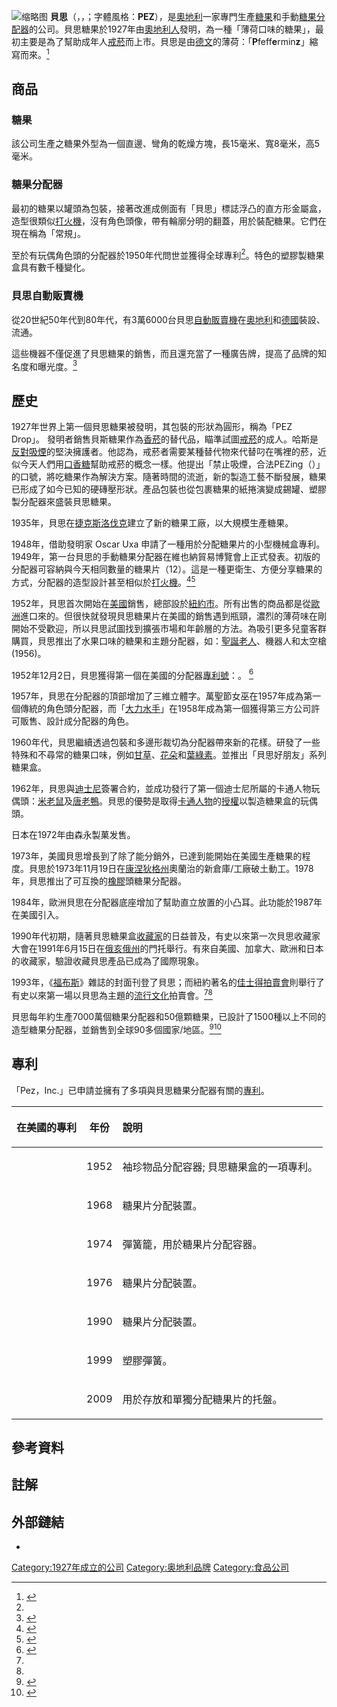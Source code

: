 [[File:Pez_Visitor's_Center_208.JPG|缩略图]]
{{Infobox food|name=Pez|served=|image_size=150px|caption=貝思的水果口味糖果|alternate_name=|country=[[奧地利|奧地利]]|region=[[維也納|維也納]]|national_cuisine=|creator={{link-en|愛德華·哈斯|Eduard Haas III}}|year=1927|time1=|time2=|type=[[糖果|糖果]]|image=Macro of four PEZ.jpg|minor_ingredient=|main_ingredient=糖|variations=多種口味|serving_size=8.2~8.5 g|kJ=144|protein=0|fat=0~0.1|carbohydrate=7.9|glycemic_index=|similar_dish=|complexity=|no_recipes=false|image_alt=|website={{URL|http://www.pez.com/}}}}{{Infobox company
| name = 貝思股份公司
| type = [[私人公司|私人公司]]、[[股份公司|股份公司]]、[[母公司|母公司]]、投資公司
| foundation = {{start date and age|2001}}<br>{{奧地利}}
| location = {{奧地利}}4050[[上奧地利|上奧地利]][[特勞恩|特勞恩]]Eduard-Haas-Straße 25
| area_served = 全球
| key_people = {{link-en|愛德華·哈斯|Eduard Haas III}}
| industry = [[食品加工|食品加工]]
| products = [[糖果|糖果]]、[[糖果分配器|糖果分配器]]
| homepage = {{URL|http://www.pez.com/}}
| founder = 
| subsid = PEZ International GmbH（貝思國際有限責任公司）、<br>
PEZ Candy, Inc.（貝思糖果公司 ([[美國|美國]]業務)）、<br>
PEZ Production Europe Korlátolt Felelősségű Társaság（[[匈牙利|匈牙利]]業務）、<br>
Pez Manufacturing Corp.（貝思製造公司 ([[美國|美國]]業務)）、<br>
A. Egger's Sohn Suesswaren und Naturmittel GmbH
| native_name = PEZ AG
| revenue = 1.616億[[美元|美元]]（2019）
| footnotes = 最終母公司
}}'''貝思'''（{{Lang-en|Pez}}，{{IPAc-en|lang|p|ɛ|z}}，{{IPA-de|peːts|lang}}；字體風格：'''PEZ'''），是[[奥地利|奧地利]]一家專門生產[[糖果|糖果]]和手動[[糖果分配器|糖果分配器]]的公司。貝思糖果於1927年由[[奥地利|奧地利人]]{{link-en|愛德華·哈斯|Eduard Haas III}}發明，為一種「薄荷口味的糖果」，最初主要是為了幫助成年人[[戒烟|戒菸]]而上市。貝思是由[[德语|德文]]的薄荷：「'''P'''feff'''e'''rmin'''z'''」縮寫而來。<ref name="#1">{{Cite web|title=PEZ - Iconic|url=https://int.pez.com/en/The-Brand/Iconic|author=|date=|last=GmbH|first=PEZ International|format=|work=int.pez.com|publisher=|language=en|access-date=2020-09-17|archive-date=2021-04-08|archive-url=https://web.archive.org/web/20210408191735/https://int.pez.com/en/The-Brand/Iconic|dead-url=no}}</ref>

== 商品 ==

=== 糖果 ===
該公司生產之糖果外型為一個直邊、彎角的乾燥方塊，長15毫米、寬8毫米，高5毫米。

=== 糖果分配器 ===
最初的糖果以罐頭為包裝，接著改進成側面有「貝思」標誌浮凸的直方形金屬盒，造型很類似[[打火機|打火機]]，沒有角色頭像，帶有輪廓分明的翻蓋，用於裝配糖果。它們在現在稱為「常規{{NoteTag|Pez Box Regular}}」。

至於有玩偶角色頭的分配器於1950年代問世並獲得全球專利<ref name="#1"/>。特色的塑膠製糖果盒具有數千種變化。

=== 貝思自動販賣機 ===
從20世紀50年代到80年代，有3萬6000台貝思[[自動販賣機|自動販賣機]]在[[奥地利|奧地利]]和[[德国|德國]]裝設、流通。

這些機器不僅促進了貝思糖果的銷售，而且還充當了一種廣告牌，提高了品牌的知名度和曝光度。<ref>{{Cite web|title=PEZ – a brand with cult status|url=https://int.pez.com/en/The-Brand/Iconic|accessdate=|author=|date=|format=|work=int.pez.com|publisher=PEZ International|language=en|archive-date=2021-04-08|archive-url=https://web.archive.org/web/20210408191735/https://int.pez.com/en/The-Brand/Iconic|dead-url=no}}</ref>

== 歷史 ==
1927年世界上第一個貝思糖果被發明，其包裝的形狀為圓形，稱為「PEZ Drop」。 發明者{{link-en|愛德華·哈斯|Eduard Haas III}}銷售貝斯糖果作為[[香煙|香菸]]的替代品，瞄準試圖[[戒烟|戒菸]]的成人。哈斯是[[反吸煙|反對吸煙]]的堅決擁護者。他認為，戒菸者需要某種替代物來代替叼在嘴裡的菸，近似今天人們用[[口香糖|口香糖]]幫助戒菸的概念一樣。他提出「禁止吸煙，合法PEZing{{NoteTag|Smoking prohibited, PEZing allowed}}（{{Lang-de|Rauchen verboten PEZ-en erlaubt}}）」的口號，將吃糖果作為解決方案。隨著時間的流逝，新的製造工藝不斷發展，糖果已形成了如今已知的硬磚壓形狀。產品包裝​​也從包裹糖果的紙捲演變成錫罐、塑膠製分配器來盛裝貝思糖果。

1935年，貝思在[[捷克斯洛伐克|捷克斯洛伐克]]建立了新的糖果工廠，以大規模生產糖果。

1948年，{{link-en|愛德華·哈斯|Eduard Haas III}}借助發明家 Oscar Uxa 申請了一種用於分配糖果片的小型機械盒專利。1949年，第一台貝思的手動糖果分配器在維也納貿易博覽會上正式發表。初版的分配器可容納與今天相同數量的糖果片（12）。這是一種更衛生、方便分享糖果的方式，分配器的造型設計甚至相似於[[打火機|打火機]]。<ref name=":0">{{Cite web|title=The History of PEZ - About Us|url=https://us.pez.com/pages/history|author=|date=|format=|work=PEZ Candy|publisher=|language=en|access-date=2020-09-23|archive-date=2021-05-04|archive-url=https://web.archive.org/web/20210504053658/https://us.pez.com/pages/history|dead-url=no}}</ref><ref name=":1">{{Cite web|title=The Unusual History Of PEZ Dispensers|url=https://www.gosocial.co/unusual-history-pez-dispensers/|accessdate=2020-09-23|work=Go Social|language=en-US}}</ref>

1952年，貝思首次開始在[[美国|美國]]銷售，總部設於[[纽约|紐約市]]。所有出售的商品都是從[[欧洲|歐洲]]進口來的。但很快就發現貝思糖果片在美國的銷售遇到瓶頸，濃烈的薄荷味在剛開始不受歡迎，所以貝思試圖找到擴張市場和年齡層的方法。為吸引更多兒童客群購買，貝思推出了水果口味的糖果和主題分配器，如：[[圣诞老人|聖誕老人]]、機器人和太空槍 (1956)。

1952年12月2日，貝思獲得第一個在美國的分配器[[美国专利及商标局|專利號]]：{{US patent|2620061|2620061}}。 <ref>{{Cite web|title=Remember PEZ? The story of a favorite childhood candy|url=https://oldnewsclub.com/remember-pez-the-story-of-a-favorite-childhood-candy/|accessdate=2020-09-23|date=2018-03-01|last=Hansen|first=Sara|work=Old News Club|language=en-US|archive-date=2021-02-24|archive-url=https://web.archive.org/web/20210224172601/https://oldnewsclub.com/remember-pez-the-story-of-a-favorite-childhood-candy/|dead-url=no}}</ref>

1957年，貝思在分配器的頂部增加了三維立體字。萬聖節女巫在1957年成為第一個傳統的角色頭分配器，而「[[大力水手|大力水手]]」在1958年成為第一個獲得第三方公司許可販售、設計成分配器的角色。

1960年代，貝思繼續透過包裝和多邊形裁切為分配器帶來新的花樣。研發了一些特殊和不尋常的糖果口味，例如[[甘草|甘草]]、[[花|花朵]]和[[叶绿素|葉綠素]]。並推出「貝思好朋友{{NoteTag|PEZ Pals}}」系列糖果盒。

1962年，貝思與[[华特迪士尼公司|迪士尼]]簽署合約，並成功發行了第一個迪士尼所屬的卡通人物玩偶頭：[[米老鼠|米老鼠]]及[[唐老鸭|唐老鴨]]。貝思的優勢是取得[[卡通人物|卡通人物]]的[[授權_(法律)|授權]]以製造糖果盒的玩偶頭。

日本在1972年由森永製菓发售。

1973年，美國貝思增長到了除了能分銷外，已達到能開始在美國生產糖果的程度。貝思於1973年11月19日在[[康乃狄克州|康涅狄格州]]奧蘭治的新倉庫/工廠破土動工。1978年，貝思推出了可互換的[[橡膠|橡膠]]頭糖果分配器。 

1984年，歐洲貝思在分配器底座增加了幫助直立放置的小凸耳。此功能於1987年在美國引入。

1990年代初期，隨著貝思糖果盒[[收藏家|收藏家]]的日益普及，有史以來第一次貝思收藏家大會在1991年6月15日在[[俄亥俄州|俄亥俄州]]的門托舉行。有來自美國、加拿大、歐洲和日本的收藏家，驗證收藏貝思產品已成為了國際現象。 

1993年，《[[福布斯|福布斯]]》雜誌的封面刊登了貝思；而紐約著名的[[佳士得|佳士得]][[拍卖会|拍賣會]]則舉行了有史以來第一場以貝思為主題的[[流行文化|流行文化]]拍賣會。<ref name=":0" /><ref name=":1" />

貝思每年約生產7000萬個糖果分配器和50億顆糖果，已設計了1500種以上不同的造型糖果分配器，並銷售到全球90多個國家/地區。<ref>{{Cite web|title=PEZ - PEZ - the company|url=https://int.pez.com/en/Company/PEZ-the-company|author=|date=|last=GmbH|first=PEZ International|format=|work=int.pez.com|publisher=|language=en|access-date=2020-09-17|archive-date=2021-02-06|archive-url=https://web.archive.org/web/20210206022628/https://int.pez.com/en/Company/PEZ-the-company|dead-url=no}}</ref><ref>{{Cite web|title=Pez – Because there’s an Inner Geek Lurking in all of Us|url=http://www.kcblau.com/tag/heads/|accessdate=|author=|date=|format=|publisher=Vienna Muses|language=en|archive-date=2020-08-14|archive-url=https://web.archive.org/web/20200814073936/https://www.kcblau.com/tag/heads/|dead-url=no}}</ref>

== 專利 ==
「Pez，Inc.」已申請並擁有了多項與貝思糖果分配器有關的[[专利|專利]]。
{| class="wikitable"
!在美國的專利
!年份
!<div style="text-align:left;">說明</div>
|-
|{{US patent|2620061}}
|1952
|袖珍物品分配容器; 貝思糖果盒的一項專利。
|-
|{{US patent|3410455}}
|1968
|糖果片分配裝置。
|-
|{{US patent|3845882}}
|1974
|彈簧籠，用於糖果片分配容器。
|-
|{{US patent|3942683}}
|1976
|糖果片分配裝置。
|-
|{{US patent|4966305}}
|1990
|糖果片分配裝置。
|-
|{{US patent|5984285}}
|1999
|塑膠彈簧。
|-
|{{US patent|7523841}}
|2009
|用於存放和單獨分配糖果片的托盤。
|}
== 參考資料 ==
<references />

== 註解 ==
<references group="註" />
== 外部鏈結 ==

* {{Official website|https://int.pez.com/en/Home}}

[[Category:1927年成立的公司|Category:1927年成立的公司]]
[[Category:奥地利品牌|Category:奥地利品牌]]
[[Category:食品公司|Category:食品公司]]